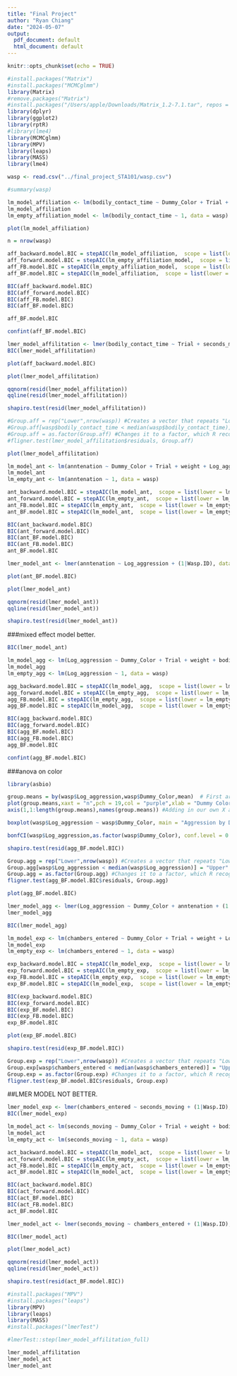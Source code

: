 ```yaml
---
title: "Final Project"
author: "Ryan Chiang"
date: "2024-05-07"
output:
  pdf_document: default
  html_document: default
---
```


```r
knitr::opts_chunk$set(echo = TRUE)
```

```r
#install.packages("Matrix")
#install.packages("MCMCglmm")
library(Matrix)
#remove.packages("Matrix")
#install.packages("/Users/apple/Downloads/Matrix_1.2-7.1.tar", repos = "NULL", type = "source")
library(dplyr)
library(ggplot2)
library(rptR)
#library(lme4)
library(MCMCglmm)
library(MPV)
library(leaps)
library(MASS)
library(lme4)
```

```r
wasp <- read.csv("../final_project_STA101/wasp.csv")
```

```r
#summary(wasp)
```


```r
lm_model_affiliation <- lm(bodily_contact_time ~ Dummy_Color + Trial + weight + Log_aggression + seconds_moving + anntenation + chambers_entered, data =wasp)
lm_model_affiliation
lm_empty_affiliation_model <- lm(bodily_contact_time ~ 1, data = wasp)
```

```r
plot(lm_model_affiliation)
```

```r
n = nrow(wasp)
```

```r
aff_backward.model.BIC = stepAIC(lm_model_affiliation,  scope = list(lower = lm_empty_affiliation_model, upper= lm_model_affiliation), k = log(n),trace=FALSE,direction = "backward")
aff_forward.model.BIC = stepAIC(lm_empty_affiliation_model,  scope = list(lower = lm_empty_affiliation_model, upper= lm_model_affiliation), k = log(n),direction = "forward")
aff_FB.model.BIC = stepAIC(lm_empty_affiliation_model,  scope = list(lower = lm_empty_affiliation_model, upper= lm_model_affiliation), k = log(n),trace=FALSE,direction = "both")
aff_BF.model.BIC = stepAIC(lm_model_affiliation,  scope = list(lower = lm_empty_affiliation_model, upper= lm_model_affiliation), k = log(n),trace=FALSE,direction = "both")

BIC(aff_backward.model.BIC)
BIC(aff_forward.model.BIC)
BIC(aff_FB.model.BIC)
BIC(aff_BF.model.BIC)

aff_BF.model.BIC
```

```r
confint(aff_BF.model.BIC)
```








```r
lmer_model_affilitation <- lmer(bodily_contact_time ~ Trial + seconds_moving + (1|Wasp.ID), data = wasp)
BIC(lmer_model_affilitation)
```
```r
plot(aff_backward.model.BIC)
```

```r
plot(lmer_model_affilitation)
```
```r
qqnorm(resid(lmer_model_affilitation))
qqline(resid(lmer_model_affilitation))
```



```r
shapiro.test(resid(lmer_model_affilitation))
```


```r
#Group.aff = rep("Lower",nrow(wasp)) #Creates a vector that repeats "Lower" n times
#Group.aff[wasp$bodily_contact_time < median(wasp$bodily_contact_time)] = "Upper" #Changing the appropriate values to "Upper"
#Group.aff = as.factor(Group.aff) #Changes it to a factor, which R recognizes as a grouping variable.
#fligner.test(lmer_model_affilitation$residuals, Group.aff)
```


```r
plot(lmer_model_affilitation)
```


```r
lm_model_ant <- lm(anntenation ~ Dummy_Color + Trial + weight + Log_aggression + seconds_moving + bodily_contact_time + chambers_entered, data =wasp)
lm_model_ant
lm_empty_ant <- lm(anntenation ~ 1, data = wasp)
```
```r
ant_backward.model.BIC = stepAIC(lm_model_ant,  scope = list(lower = lm_empty_ant, upper= lm_model_ant), k = log(n),trace=FALSE,direction = "backward")
ant_forward.model.BIC = stepAIC(lm_empty_ant,  scope = list(lower = lm_empty_ant, upper= lm_model_ant), k = log(n),direction = "forward")
ant_FB.model.BIC = stepAIC(lm_empty_ant,  scope = list(lower = lm_empty_ant, upper= lm_model_ant), k = log(n),trace=FALSE,direction = "both")
ant_BF.model.BIC = stepAIC(lm_model_ant,  scope = list(lower = lm_empty_ant, upper= lm_model_ant), k = log(n),trace=FALSE,direction = "both")
```

```r
BIC(ant_backward.model.BIC)
BIC(ant_forward.model.BIC)
BIC(ant_BF.model.BIC)
BIC(ant_FB.model.BIC)
ant_BF.model.BIC
```

```r
lmer_model_ant <- lmer(anntenation ~ Log_aggression + (1|Wasp.ID), data = wasp)
```

```r
plot(ant_BF.model.BIC)
```

```r
plot(lmer_model_ant)
```
```r
qqnorm(resid(lmer_model_ant))
qqline(resid(lmer_model_ant))
```

```r
shapiro.test(resid(lmer_model_ant))
```



###mixed effect model better. 
```r
BIC(lmer_model_ant)
```

```r
lm_model_agg <- lm(Log_aggression ~ Dummy_Color + Trial + weight + bodily_contact_time + seconds_moving + anntenation + chambers_entered, data =wasp)
lm_model_agg
lm_empty_agg <- lm(Log_aggression ~ 1, data = wasp)
```

```r
agg_backward.model.BIC = stepAIC(lm_model_agg,  scope = list(lower = lm_empty_agg, upper= lm_model_agg), k = log(n),trace=FALSE,direction = "backward")
agg_forward.model.BIC = stepAIC(lm_empty_agg,  scope = list(lower = lm_empty_agg, upper= lm_model_agg), k = log(n),direction = "forward")
agg_FB.model.BIC = stepAIC(lm_empty_agg,  scope = list(lower = lm_empty_agg, upper= lm_model_agg), k = log(n),trace=FALSE,direction = "both")
agg_BF.model.BIC = stepAIC(lm_model_agg,  scope = list(lower = lm_empty_agg, upper= lm_model_agg), k = log(n),trace=FALSE,direction = "both")
```
```r
BIC(agg_backward.model.BIC)
BIC(agg_forward.model.BIC)
BIC(agg_BF.model.BIC)
BIC(agg_FB.model.BIC)
agg_BF.model.BIC
```
```r
confint(agg_BF.model.BIC)
```

###anova on color 

```r
library(asbio)
```
```r
group.means = by(wasp$Log_aggression,wasp$Dummy_Color,mean)  # First argument is Y, second is grouping column/s
plot(group.means,xaxt = "n",pch = 19,col = "purple",xlab = "Dummy Color",ylab = "Log Aggression",main = "Aggression by Dummy Color",type = "b") #Addinf xaxt = "n" removes the default X axis ticks.
axis(1,1:length(group.means),names(group.means)) #Adding in our own X axis names
```

```r
boxplot(wasp$Log_aggression ~ wasp$Dummy_Color, main = "Aggression by Dummy Color",ylab = "Log Aggression")
```

```r
bonfCI(wasp$Log_aggression,as.factor(wasp$Dummy_Color), conf.level = 0.95)
```


```r
shapiro.test(resid(agg_BF.model.BIC))
```

```r
Group.agg = rep("Lower",nrow(wasp)) #Creates a vector that repeats "Lower" n times
Group.agg[wasp$Log_aggression < median(wasp$Log_aggression)] = "Upper" #Changing the appropriate values to "Upper"
Group.agg = as.factor(Group.agg) #Changes it to a factor, which R recognizes as a grouping variable.
fligner.test(agg_BF.model.BIC$residuals, Group.agg)
```

```r
plot(agg_BF.model.BIC)
```

```r
lmer_model_agg <- lmer(Log_aggression ~ Dummy_Color + anntenation + (1|Wasp.ID), data = wasp)
lmer_model_agg
```

```r
BIC(lmer_model_agg)
```

```r
lm_model_exp <- lm(chambers_entered ~ Dummy_Color + Trial + weight + Log_aggression + seconds_moving + bodily_contact_time + anntenation, data =wasp)
lm_model_exp
lm_empty_exp <- lm(chambers_entered ~ 1, data = wasp)
```
```r
exp_backward.model.BIC = stepAIC(lm_model_exp,  scope = list(lower = lm_empty_exp, upper= lm_model_exp), k = log(n),trace=FALSE,direction = "backward")
exp_forward.model.BIC = stepAIC(lm_empty_exp,  scope = list(lower = lm_empty_exp, upper= lm_model_exp), k = log(n),direction = "forward")
exp_FB.model.BIC = stepAIC(lm_empty_exp,  scope = list(lower = lm_empty_exp, upper= lm_model_exp), k = log(n),trace=FALSE,direction = "both")
exp_BF.model.BIC = stepAIC(lm_model_exp,  scope = list(lower = lm_empty_exp, upper= lm_model_exp), k = log(n),trace=FALSE,direction = "both")
```

```r
BIC(exp_backward.model.BIC)
BIC(exp_forward.model.BIC)
BIC(exp_BF.model.BIC)
BIC(exp_FB.model.BIC)
exp_BF.model.BIC
```

```r
plot(exp_BF.model.BIC)
```


```r
shapiro.test(resid(exp_BF.model.BIC))
```

```r
Group.exp = rep("Lower",nrow(wasp)) #Creates a vector that repeats "Lower" n times
Group.exp[wasp$chambers_entered < median(wasp$chambers_entered)] = "Upper" #Changing the appropriate values to "Upper"
Group.exp = as.factor(Group.exp) #Changes it to a factor, which R recognizes as a grouping variable.
fligner.test(exp_BF.model.BIC$residuals, Group.exp)
```

##LMER MODEL NOT BETTER. 
```r
lmer_model_exp <- lmer(chambers_entered ~ seconds_moving + (1|Wasp.ID), data = wasp)
BIC(lmer_model_exp)
```

```r
lm_model_act <- lm(seconds_moving ~ Dummy_Color + Trial + weight + bodily_contact_time + Log_aggression + anntenation + chambers_entered, data =wasp)
lm_model_act
lm_empty_act <- lm(seconds_moving ~ 1, data = wasp)
```
```r
act_backward.model.BIC = stepAIC(lm_model_act,  scope = list(lower = lm_empty_act, upper= lm_model_act), k = log(n),trace=FALSE,direction = "backward")
act_forward.model.BIC = stepAIC(lm_empty_act,  scope = list(lower = lm_empty_act, upper= lm_model_act), k = log(n),direction = "forward")
act_FB.model.BIC = stepAIC(lm_empty_act,  scope = list(lower = lm_empty_act, upper= lm_model_act), k = log(n),trace=FALSE,direction = "both")
act_BF.model.BIC = stepAIC(lm_model_act,  scope = list(lower = lm_empty_act, upper= lm_model_act), k = log(n),trace=FALSE,direction = "both")
```

```r
BIC(act_backward.model.BIC)
BIC(act_forward.model.BIC)
BIC(act_BF.model.BIC)
BIC(act_FB.model.BIC)
act_BF.model.BIC
```
```r
lmer_model_act <- lmer(seconds_moving ~ chambers_entered + (1|Wasp.ID), data = wasp)
```
```r
BIC(lmer_model_act)
```

```r
plot(lmer_model_act)
```
```r
qqnorm(resid(lmer_model_act))
qqline(resid(lmer_model_act))
```


```r
shapiro.test(resid(act_BF.model.BIC))
```









```r
#install.packages("MPV")
#install.packages("leaps")
library(MPV)
library(leaps)
library(MASS)
#install.packages("lmerTest")
```

```r
#lmerTest::step(lmer_model_affilitation_full)
```

```r
lmer_model_affilitation
lmer_model_act
lmer_model_ant
```

